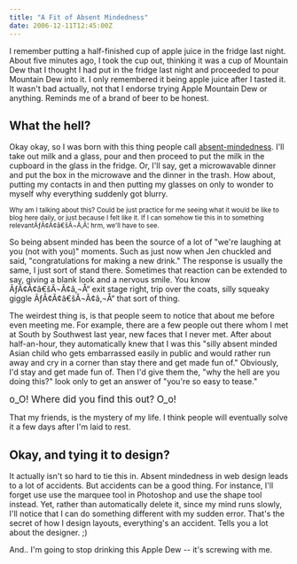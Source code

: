 ```yaml
---
title: "A Fit of Absent Mindedness"
date: 2006-12-11T12:45:00Z
---
```


I remember putting a half-finished cup of apple juice in the fridge last night. About five minutes ago, I took the cup out, thinking it was a cup of Mountain Dew that I thought I had put in the fridge last night and proceeded to pour Mountain Dew into it. I only remembered it being apple juice after I tasted it. It wasn't bad actually, not that I endorse trying Apple Mountain Dew or anything. Reminds me of a brand of beer to be honest.

## What the hell?

Okay okay, so I was born with this thing people call [absent-mindedness][1]. I'll take out milk and a glass, pour and then proceed to put the milk in the cupboard in the glass in the fridge. Or, I'll say, get a microwavable dinner and put the box in the microwave and the dinner in the trash. How about, putting my contacts in and then putting my glasses on only to wonder to myself why everything suddenly got blurry.

<small>Why am I talking about this? Could be just practice for me seeing what it would be like to blog here daily, or just because I felt like it. If I can somehow tie this in to something relevantÃƒÂ¢Ã¢â€šÂ¬Ã‚Â¦ hrm, we'll have to see.</small>

So being absent minded has been the source of a lot of "we're laughing at you (not with you)" moments. Such as just now when Jen chuckled and said, "congratulations for making a new drink." The response is usually the same, I just sort of stand there. Sometimes that reaction can be extended to say, giving a blank look and a nervous smile. You know ÃƒÂ¢Ã¢â€šÂ¬Ã¢â‚¬Å“ exit stage right, trip over the coats, silly squeaky giggle ÃƒÂ¢Ã¢â€šÂ¬Ã¢â‚¬Å“ that sort of thing.

The weirdest thing is, is that people seem to notice that about me before even meeting me. For example, there are a few people out there whom I met at South by Southwest last year, new faces that I never met. After about half-an-hour, they automatically knew that I was this "silly absent minded Asian child who gets embarrassed easily in public and would rather run away and cry in a corner than stay there and get made fun of." Obviously, I'd stay and get made fun of. Then I'd give them the, "why the hell are you doing this?" look only to get an answer of "you're so easy to tease."

<big>o_O! Where did you find this out? O_o!</big>

That my friends, is the mystery of my life. I think people will eventually solve it a few days after I'm laid to rest.

## Okay, and tying it to design?

It actually isn't so hard to tie this in. Absent mindedness in web design leads to a lot of accidents. But accidents can be a good thing. For instance, I'll forget use use the marquee tool in Photoshop and use the shape tool instead. Yet, rather than automatically delete it, since my mind runs slowly, I'll notice that I can do something different with my sudden error. That's the secret of how I design layouts, everything's an accident. Tells you a lot about the designer. ;)

And.. I'm going to stop drinking this Apple Dew -- it's screwing with me.

 [1]: http://www.answers.com/topic/absent-minded
